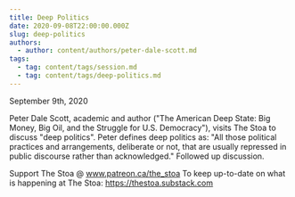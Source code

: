 ```yaml
---
title: Deep Politics
date: 2020-09-08T22:00:00.000Z
slug: deep-politics
authors:
  - author: content/authors/peter-dale-scott.md
tags:
  - tag: content/tags/session.md
  - tag: content/tags/deep-politics.md
---
```


September 9th, 2020

Peter Dale Scott, academic and author ("The American Deep State: Big Money, Big Oil, and the Struggle for U.S. Democracy"), visits The Stoa to discuss "deep politics". Peter defines deep politics as: "All those political practices and arrangements, deliberate or not, that are usually repressed in public discourse rather than acknowledged." Followed up discussion.

Support The Stoa @ www.patreon.ca/the_stoa
To keep up-to-date on what is happening at The Stoa: https://thestoa.substack.com
